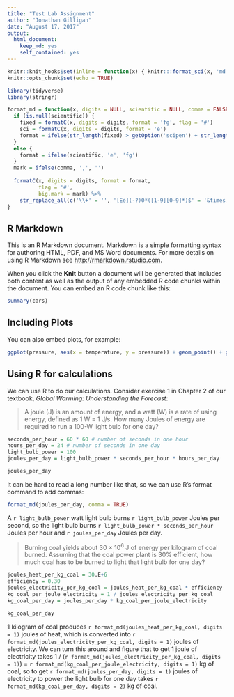 ```yaml
---
title: "Test Lab Assignment"
author: "Jonathan Gilligan"
date: "August 17, 2017"
output: 
  html_document: 
    keep_md: yes
    self_contained: yes
---
```


```r
knitr::knit_hooks$set(inline = function(x) { knitr:::format_sci(x, 'md')})
knitr::opts_chunk$set(echo = TRUE)

library(tidyverse)
library(stringr)

format_md = function(x, digits = NULL, scientific = NULL, comma = FALSE) {
  if (is.null(scientific)) {
    fixed = formatC(x, digits = digits, format = 'fg', flag = '#')
    sci = formatC(x, digits = digits, format = 'e')
    format = ifelse(str_length(fixed) > getOption('scipen') + str_length(sci), 'e', 'fg')
  }
  else {
    format = ifelse(scientific, 'e', 'fg')
  }
  mark = ifelse(comma, ',', '')
  
  formatC(x, digits = digits, format = format, 
          flag = '#',
          big.mark = mark) %>%
    str_replace_all(c('\\+' = '', '[Ee](-?)0*([1-9][0-9]*)$' = '&times;10^\\1\\2^'))
}

```

## R Markdown

This is an R Markdown document. Markdown is a simple formatting syntax for authoring HTML, PDF, and MS Word documents. For more details on using R Markdown see <http://rmarkdown.rstudio.com>.

When you click the **Knit** button a document will be generated that includes both content as well as the output of any embedded R code chunks within the document. You can embed an R code chunk like this:

```r
summary(cars)
```

## Including Plots

You can also embed plots, for example:

```r
ggplot(pressure, aes(x = temperature, y = pressure)) + geom_point() + geom_line()
```

## Using R for calculations

We can use R to do our calculations. Consider exercise 1 in Chapter 2 of our textbook, _Global Warming: Understanding the Forecast_:

> A joule (J) is an amount of energy, and a watt (W) is a rate of using energy, defined as 1 W = 1 J/s. How many Joules of energy are required to run a 100-W light bulb for one day?

```r
seconds_per_hour = 60 * 60 # number of seconds in one hour
hours_per_day = 24 # number of seconds in one day
light_bulb_power = 100
joules_per_day = light_bulb_power * seconds_per_hour * hours_per_day

joules_per_day
```

It can be hard to read a long number like that, so we can use R's format command to add commas:

```r
format_md(joules_per_day, comma = TRUE)
```

A `r light_bulb_power` watt light bulb burns `r light_bulb_power` Joules per second, 
so the light bulb burns `r light_bulb_power * seconds_per_hour` Joules per hour and
`r joules_per_day` Joules per day.

> Burning coal yields about 30 &times; 10^6^ J of energy per kilogram of coal burned. Assuming that the coal power plant is 30% efficient,
> how much coal has to be burned to light that light bulb for one day?

```r
joules_heat_per_kg_coal = 30.E+6
efficiency = 0.30
joules_electricity_per_kg_coal = joules_heat_per_kg_coal * efficiency
kg_coal_per_joule_electricity = 1 / joules_electricity_per_kg_coal
kg_coal_per_day = joules_per_day * kg_coal_per_joule_electricity

kg_coal_per_day
```

1 kilogram of coal produces `r format_md(joules_heat_per_kg_coal, digits = 1)` joules of heat, which is converted into `r format_md(joules_electricity_per_kg_coal, digits = 1)` joules of electricity.
We can turn this around and figure that to get 1 joule of electricity takes 1 / (`r format_md(joules_electricity_per_kg_coal, digits = 1)`) = `r format_md(kg_coal_per_joule_electricity, digits = 1)` kg of coal,
so to get `r format_md(joules_per_day, digits = 1)` joules of electricity to power the light bulb for one day takes `r format_md(kg_coal_per_day, digits = 2)` kg of coal.



